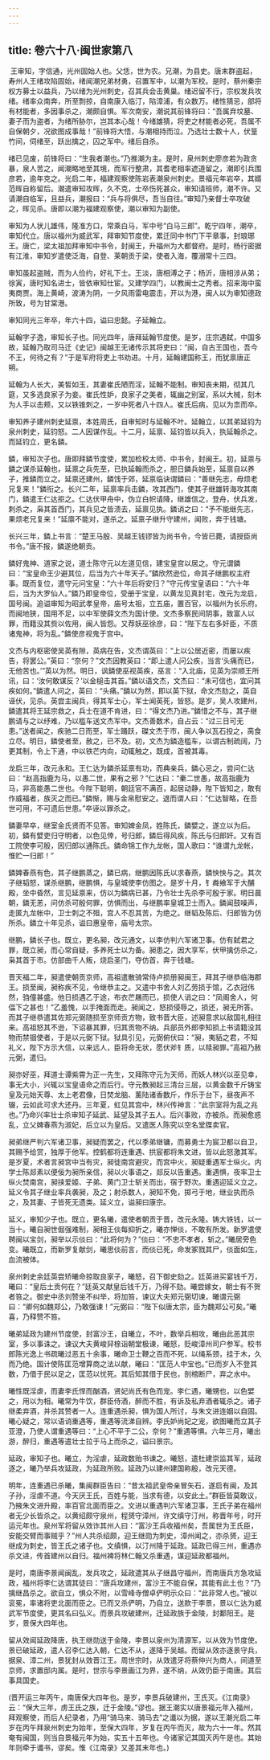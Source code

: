 ```yaml
---
---
---
```

title: 卷六十八·闽世家第八
---

 王审知，字信通，光州固始人也。父恁，世为农。兄潮，为县史。唐末群盗起，寿州人王绪攻陷固始，绪闻潮兄弟材勇，召置军中，以潮为军校。是时，蔡州秦宗权方募士以益兵，乃以绪为光州刺史，召其兵会击黄巢。绪迟留不行，宗权发兵攻绪。绪率众南奔，所至剽掠，自南康入临汀，陷漳浦，有众数万。绪性猜忌，部将有材能者，多因事杀之，潮颇自惧。军次南安，潮说其前锋将曰：“吾属弃坟墓、妻子而为盗者，为绪所胁尔，岂其本心哉！今绪雄猜，将吏之材能者必死，吾属不自保朝夕，况欲图成事哉！”前锋将大悟，与潮相持而泣。乃选壮士数十人，伏篁竹间，伺绪至，跃出擒之，囚之军中。绪后自杀。

绪已见废，前锋将曰：“生我者潮也。”乃推潮为主。是时，泉州刺史廖彦若为政贪暴，泉人苦之，闻潮略地至其境，而军行整肃，其耆老相率遮道留之，潮即引兵围彦若，逾年克之。光启二年，福建观察使陈岩表潮泉州刺史。景福元年岩卒，其婿范晖自称留后。潮遣审知攻晖，久不克，士卒伤死甚众，审知请班师，潮不许。又请潮自临军，且益兵，潮报曰：“兵与将俱尽，吾当自往。”审知乃亲督士卒攻破之，晖见杀。唐即以潮为福建观察使，潮以审知为副使。

审知为人状儿雄伟，隆准方口，常乘白马，军中号“白马三郎”。乾宁四年，潮卒，审知代立。唐以福州为威武军，拜审知节度使，累迁同中书门下平章事，封琅琊王。唐亡，梁太祖加拜审知中书令，封闽王，升福州为大都督府。是时，杨行密据有江淮，审知岁遣使泛海，自登、莱朝贡于梁，使者入海，覆溺常十三四。

审知虽起盗贼，而为人俭约，好礼下士。王淡，唐相溥之子；杨沂，唐相涉从弟；徐寅，唐时知名进士，皆依审知仕宦。又建学四门，以教闽士之秀者。招来海中蛮夷商贾。海上黄崎，波涛为阴，一夕风雨雷电震击，开以为港，闽人以为审知德政所致，号为甘棠港。

审知同光三年卒，年六十四，谥曰忠懿。子延翰立。

延翰字子逸，审知长子也。同光四年，唐拜延翰节度使。是岁，庄宗遇弑，中国多故，延翰乃取司马迁《史记》闽越王无诸传示其将吏曰：“闽，自古王国也，吾今不王，何待之有？”于是军府将吏上书劝进。十月，延翰建国称王，而犹禀唐正朔。

延翰为人长大，美皙如玉，其妻崔氏陋而淫，延翰不能制。审知丧未期，彻其几筵，又多选良家子为妾。崔氏性妒，良家子之美者，辄幽之别室，系以大械，刻木为人手以击颊，又以铁锥刺之，一岁中死者八十四人。崔氏后病，见以为祟而卒。

审知养子建州刺史延禀，本姓周氏，自审知时与延翰不叶。延翰立，以其弟延钧为泉州刺史，延钧怒。二人因谋作乱。十二月，延禀、延钧皆以兵入，执延翰杀之。而延钧立，更名鏻。

鏻，审知次子也。唐即拜鏻节度使，累加检校太师、中书令，封闽王。初，延禀与鏻之谋杀延翰也，延禀之兵先至，已执延翰而杀之，胆日鏻兵始至，延禀自以养子，推鏻而立之。延禀还建州，鏻饯于郊，延禀临诀谓鏻曰：“善继先志，毋烦老兄复来！”鏻衔之。长兴二年，延禀率兵击鏻，攻其西门，使其子继雄转海攻其南门，鏻遣王仁达拒之。仁达伏甲舟中，伪立白帜请降，继雄信之，登舟，伏兵发，刺杀之，枭其首西门，其兵见之皆溃去，延禀见执。鏻诮之曰：“予不能继先志，果烦老兄复来！”延廪不能对，遂杀之。延禀子继升守建州，闻败，奔于钱塘。

长兴三年，鏻上书言：“楚王马殷、吴越王钱镠皆为尚书令，今皆已薨，请授臣尚书令。”唐不报，鏻遂绝朝贡。

鏻好鬼神、道家之说，道士陈守元以左道见信，建宝皇宫以居之。守元谓鏻曰：“宝皇命王少避其位，后当为六十年天子。”鏻欣然逊位，命其子继鹏权主府事。既而复位，遣守元问宝皇：“六十年后将安归？”守元传宝皇语曰：“六十年后，当为大罗仙人。”鏻乃即皇帝位，受册于宝皇，以黄龙见真封宅，改元为龙启，国号闽。追谥审知为昭武孝皇帝，庙号太祖，立五庙，置百官，以福州为长乐府。而闽地狭，国用不足，以中军使薛文杰为国计使。文杰多察民间阴事，致富人以罪，而籍没其赀以佐用，闽人皆怨。又荐妖巫徐彦，曰：“陛下左右多奸臣，不质诸鬼神，将为乱。”鏻使彦视鬼于宫中。

文杰与内枢密使吴英有隙，英病在告，文杰谓英曰：“上以公居近密，而屡以疾告，将罢公。”英曰：“奈何？”文杰因教英曰：“即上遣人问公疾，当言‘头痛而已，无他苦也。’”英以为然。明日，讽鏻使巫视英疾，巫言：“入北庙，见英为崇顺王所讯，曰：‘汝何敢谋反？’以金槌击其首。”鏻以语文杰，文杰曰：“未可信也，宜问其疾如何。”鏻遣人问之，英曰：“头痛。”鏻以为然，即以英下狱，命文杰劾之，英自诬伏，见杀。英尝主闽兵，得其军士心，军士闻英死，皆怒。是岁，吴人攻建州，鏻遣其将王延宗救之，兵士在道不肯进，曰：“得文杰乃进。”鏻惜之不与，其子继鹏请与之以纾难，乃以槛车送文杰军中。文杰善数术，自占云：“过三日可无患。”送者闻之，疾驰二日而至，军士踊跃，磔文杰于市，闽人争以瓦石投之，脔食立尽。明日，鏻使者至，赦之，已不及。初，文杰为鏻造槛车，以谓古制疏阔，乃更其制，令上下通，中以铁芒内向，动辄触之，既成，首被其毒。

龙启三年，改元永和。王仁达为鏻杀延禀有功，而典亲兵，鏻心忌之，尝问仁达曰：“赵高指鹿为马，以愚二世，果有之邪？”仁达曰：“秦二世愚，故高指鹿为马，非高能愚二世也。今陛下聪明，朝廷官不满百，起居动静，陛下皆知之，敢有作威福者，族灭之而已。”鏻惭，赐与金帛慰安之。退而谓人曰：“仁达智略，在吾世可用，不可遗后世患。”卒诬以罪杀之。

鏻妻早卒，继室金氏贤而不见答。审知婢金凤，姓陈氏，鏻嬖之，遂立以为后。初，鏻有嬖吏归守明者，以色见倖，号归郎，鏻后得风疾，陈氏与归郎奸。又有百工院使李可殷，因归郎以通陈氏。鏻命锦工作九龙帐，国人歌曰：“谁谓九龙帐，惟贮一归郎！”

鏻婢春燕有色，其子继鹏蒸之，鏻已病，继鹏因陈氏以求春燕，鏻怏怏与之。其次子继韬怒，谋杀继鹏，继鹏惧，与皇城使李仿图之。是岁十月，钅粦飨军于大酺殿，坐中昏然，言见延禀来，仿以为鏻病已甚，乃令壮士先杀李可殷于家。明日晨朝，鏻无恙，问仿杀可殷何罪，仿惧而出，与继鹏率皇城卫士而入。鏻闻鼓噪声，走匿九龙帐中，卫士刺之不殂，宫人不忍其苦，为绝之。继韬及陈后、归郎皆为仿所杀。鏻立十年见杀，谥曰惠皇帝，庙号太宗。

继鹏，鏻长子也。既立，更名昶，改元通文，以李仿判六军诸卫事。仿有弑君之罪，既立昶，而心常自疑，多养死士以为备。昶患之，因大享军，伏甲擒仿杀之，枭其首于市。仿部曲千人叛，烧启圣门，夺仿首，奔于钱塘。

晋天福二年，昶遣使朝贡京师，高祖遣散骑常侍卢损册昶闽王，拜其子继恭临海郡王。损至闽，昶称疾不见，令继恭主之。又遣中书舍人刘乙劳损于馆，乙衣冠伟然，驺僮甚盛。他日损遇乙于途，布衣芒屩而已，损使人诮之曰：“凤阁舍人，何偪下之甚也！”乙羞愧，以手掩面而走。昶闻之，怒损侵辱之，损还，昶无所答。而其子继恭遣其佐郑元弼随损至京师贡方物，致书晋大臣，述昶意求以敌国礼相往来。高祖怒其不逊，下诏暴其罪，归其贡物不纳。兵部员外郎李知损上书请籍没其物而禁锢使者，于是以元弼下狱。狱具引见，元弼俯伏曰：“昶，夷貊之君，不知礼义，陛下方示大信，以来远人，臣将命无状，愿伏斧钅质，以赎昶罪。”高祖乃赦元弼，遣归。

昶亦好巫，拜道士谭紫霄为正一先生，又拜陈守元为天师，而妖人林兴以巫见幸，事无大小，兴辄以宝皇语命之而后行。守元教昶起三清台三层，以黄金数千斤铸宝皇及元始天尊、太上老君像，日焚龙脑、薰陆诸香数斤，作乐于台下，昼夜声不辍，云如此可求大还丹。三年夏，虹见其宫中，林兴传神言：“此宗室将为乱之兆也。”乃命兴率壮士杀审知子延武、延望及其子五人。后兴事败，亦被杀。而昶愈惑乱，立父婢春燕为淑妃，后立以为皇后。又遣医人陈究以空名堂牒卖官。

昶弟继严判六军诸卫事，昶疑而罢之，代以季弟继镛，而募勇士为宸卫都以自卫，其赐予给赏，独厚于他军。控鹤都将连重遇、拱宸都将朱文进，皆以此怒激其军。是岁夏，术者言昶宫中当有灾，昶徙南宫避灾，而宫中火，昶疑重遇军士纵火。内学士陈郯素以便佞为昶所亲信，昶以火事语之，郯反以告重遇。重遇惧，夜率卫士纵火焚南宫，昶挟爱姬、子弟、黄门卫士斩关而出，宿于野次。重遇迎延义立之。延义令其子继业率兵袭昶，及之；射杀数人，昶知不免，掷弓于地，继业执而杀之，及其妻、子皆死无遗类。延义立，谥昶曰康宗。

延义，审知少子也。既立，更名曦，遣使者朝贡于晋，改元永隆。铸大铁钱，以一当十。曦自昶世倔强难制，昶相王倓每抑折之，曦亦惮倓，不敢有所发。新罗遣使聘闽以宝剑，昶举以示倓曰：“此将何为？”倓曰：“不忠不孝者，斩之。”曦居旁色变。曦既立，而新罗复献剑，曦思倓前言，而倓已死，命发冢戮其尸，倓面如生，血流被体。

泉州刺史余廷英尝矫曦命掠取良家子，曦怒，召下御史劾之。廷英进买宴钱千万，曦曰：“皇后土贡何在？”廷英又献皇后钱千万，乃得不劾。曦尝嫁女，朝士有不贺者笞之。御史中丞刘赞坐不纠举，将加笞，谏议大夫郑元弼切谏，曦谓元弼曰：“卿何如魏郑公，乃敢强谏！”元弼曰：“陛下似唐太宗，臣为魏郑公可矣。”曦喜，乃释赞不笞。

曦弟延政为建州节度使，封富沙王，自曦立，不叶，数举兵相攻，曦由此恶其宗室，多以事诛之。谏议大夫黄峻舁榇诣朝堂极谏，曦怒，贬峻漳州司户参军。校书郎陈光逸上书疏曦过恶五十余事，曦命卫士鞭之百而不死，以绳系颈，挂于木，久而乃绝。国计使陈匡范增算商之法以献，曦曰：“匡范人中宝也。”已而岁入不登其数，乃借于民以足之，匡范以忧死。其后知其借于民也，剖棺断尸，弃之水中。

曦性既淫虐，而妻李氏悍而酗酒，贤妃尚氏有色而宠。李仁遇，曦甥也，以色嬖之，用以为相。曦常为牛饮，群臣侍酒，醉而不胜，有诉及私弃酒者辄杀之。诸子继柔弃酒，并杀其赞者一人。连重遇杀昶，惧为国人所讨，与朱文进连姻以自固。曦心疑之，常以语诮重遇等，重遇等流涕自辨。李氏妒尚妃之宠，欲图曦而立其子亚澄，乃使人谓重遇等曰：“上心不平于二公，奈何？”重遇等惧。六年三月，曦出游，醉归，重遇等遣壮士拉于马上而杀之，谥曰景宗。

延政，审知子也。曦立，为淫虐，延政数贻书谏之。曦怒，遣杜建崇监其军，延政逐之，曦乃举兵攻延政，为延政所败。延政乃以建州建国称殷，改元天德。

明年，连重遇已杀曦，集闽群臣告曰：“昔太祖武皇帝亲冒矢石，遂启有闽，及其子孙，淫虐不道。今天厌王氏，百姓与能，当求有德，以安此土。”群臣皆莫敢议，乃掖朱文进升殿，率百官北面而臣之。文进以重遇判六军诸卫事，王氏子弟在福州者无少长皆杀之。以黄绍颇守泉州，程赟守漳州，许文缜守汀州，称晋年号，时开运元年也。泉州军将留从效诈其州人曰：“富沙王兵收福州矣，吾属世为王氏臣，安能交臂而事贼乎？”州人共杀绍颇，迎王继勋为刺史，漳州闻之，亦杀赟，迎王继成为刺史，皆王氏之诸子也。文缜惧，以汀州降于延政。延政已得三州，重遇亦杀文进，传首建州以自归。福州裨将林仁翰又杀重遇，谋迎延政都福州。

是时，南唐李景闻闽乱，发兵攻之，延政遣其从子继昌守福州，而南唐兵方急攻延政，福州将李仁达谓其徒曰：“唐兵攻建州，富沙王不能自保，其能有此土也？”乃擒继昌杀之。欲自立，惧众不附，以雪峰寺僧卓俨明示众曰：“此非常人也。”被以衮冕，率诸将吏北面而臣之。已而又杀俨明，乃自立，送款于李景，景以仁达为威武军节度使，更其名曰弘义。而景兵攻破建州，迁延政族于金陵，封鄱阳王。是岁，景保大四年也。

留从效闻延政降唐，执王继勋送于金陵，李景以泉州为清源军，以从效为节度使。景已破延政，遣人召李仁达入朝，仁达不从，遂降于吴越。而留从效亦逐景守兵，据泉、漳二州，景犹封从效晋江王。周世宗时，从效遣牙将蔡仲兴为商人，间道至京师，求置邸内属。是时，世宗与李景画江为界，遂不纳，从效仍臣于南唐。其后事具国史。

(晋开运三年丙午，南唐保大四年也。是岁，李景兵破建州，王氏灭。《江南录》云：“保大三年，虏王氏之族，迁于金陵。”谬也。据王潮实以唐景福元年入福州，拜观察使，而后人纪录者，乃用“骑马来、骑马去”之谶以为据，遂以王潮光启二年岁在丙午拜泉州刺史为始年，至保大四年，岁复在丙午而灭，故为六十一年。然其奄有闽国，则当自景福元年为始，实五十五年也。今诸家记其国灭丙午是也。其始年则牵于谶书，谬矣。惟《江南录》又差其末年也。)

